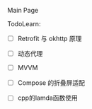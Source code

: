 Main Page

TodoLearn:

- [ ] Retrofit 与 okhttp 原理
- [ ] 动态代理
- [ ] MVVM
- [ ] Compose 的折叠屏适配
- [ ] cpp的lamda函数使用

